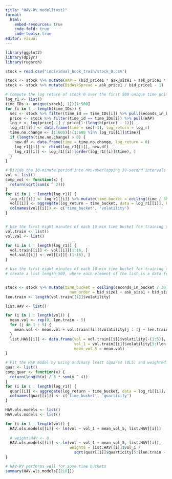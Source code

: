 ---
title: "HAV-RV model(test)"
format: 
  html: 
    embed-resources: true
    code-fold: true
    code-tools: true
editor: visual
---

```{r}
library(ggplot2)
library(dplyr)
library(rugarch)

stock = read.csv("individual_book_train/stock_0.csv")
```

```{r}
stock <- stock %>% mutate(WAP = (bid_price1 * ask_size1 + ask_price1 * bid_size1) / (bid_size1 + ask_size1))
stock <- stock %>% mutate(BidAskSpread = ask_price1 / bid_price1 - 1)

# Compute the log return of stock 0 over the first 500 unique time points.
log_r1 <- list()
time_IDs <- unique(stock[, 1])[1:500]
for (i in 1 : length(time_IDs)) {
  sec <- stock %>% filter(time_id == time_IDs[i]) %>% pull(seconds_in_bucket)
  price <- stock %>% filter(time_id == time_IDs[i]) %>% pull(WAP)
  log_r <- log(price[-1] / price[1:(length(price) - 1)])
  log_r1[[i]] <- data.frame(time = sec[-1], log_return = log_r)
  time.no.change <- (1:600)[!(1:600 %in% log_r1[[i]]$time)]
  if (length(time.no.change) > 0) {
    new.df <- data.frame(time = time.no.change, log_return = 0)
    log_r1[[i]] <- rbind(log_r1[[i]], new.df)
    log_r1[[i]] <- log_r1[[i]][order(log_r1[[i]]$time), ]
  }
}

# Divide the 10-minute period into non-overlapping 30-second intervals and use the list to store the volatility of stock 0 for each 30-second period in different time periods.
vol <- list()
comp_vol <- function(x) {
  return(sqrt(sum(x ^ 2)))
}
for (i in 1 : length(log_r1)) {
  log_r1[[i]] <- log_r1[[i]] %>% mutate(time_bucket = ceiling(time / 30))
  vol[[i]] <- aggregate(log_return ~ time_bucket, data = log_r1[[i]], FUN = comp_vol)
  colnames(vol[[i]]) <- c('time_bucket', 'volatility')
}


# Use the first eight minutes of each 10-min time bucket for training data and the last two minutes for validation.
vol.train <- list()
vol.val <- list()

for (i in 1 : length(log_r1)) {
  vol.train[[i]] <- vol[[i]][1:16, ]
  vol.val[[i]] <- vol[[i]][-(1:16), ]
}
```

```{r}
# Use the first eight minutes of each 10-min time bucket for training data and the last two minutes for validation.
# create a list length 500, where each element of the list is a data frame for a different time_id. All the data frames have three columns: the realised volatility and the corresponding realised volatility in the previous period and the mean realised volatility during the previous five periods. (The first row starts from the 6th time points for each 10-min time bucket because we need the mean realised volatility in the past 5 periods.)


stock <- stock %>% mutate(time_bucket = ceiling(seconds_in_bucket / 30),
                            num_order = bid_size1 + ask_size1 + bid_size2 + ask_size2)
len.train <- length(vol.train[[1]]$volatility)

list.HAV <- list()

for (i in 1 : length(vol)) {
  mean.vol <- rep(0, len.train - 5)
  for (j in 1 : 5) {
    mean.vol <- mean.vol + vol.train[[i]]$volatility[j : (j + len.train - 6)] / 5
  }
  list.HAV[[i]] <- data.frame(vol = vol.train[[i]]$volatility[-(1:5)], 
                              vol_1 = vol.train[[i]]$volatility[5:(len.train - 1)],
                              mean_vol_5 = mean.vol)
}

# Fit the HAV model by using ordinary least squares (OLS) and weighted least squares (WLS), use two lists named HAV.ols.models and HAV.wls.models (each with length 500) to store all the models for every 10-min time bucket.
quar <- list()
comp_quar <- function(x) {
  return(length(x) / 3 * sum(x ^ 4))
}
for (i in 1 : length(log_r1)) {
  quar[[i]] <- aggregate(log_return ~ time_bucket, data = log_r1[[i]], FUN = comp_quar)
  colnames(quar[[i]]) <- c('time_bucket', 'quarticity')
}

HAV.ols.models <- list()
HAV.wls.models <- list()

for (i in 1 : length(vol)) {
  HAV.ols.models[[i]] <- lm(vol ~ vol_1 + mean_vol_5, list.HAV[[i]])
  
  # weight.HAV <- 0
  HAV.wls.models[[i]] <- lm(vol ~ vol_1 + mean_vol_5, list.HAV[[i]],
                            weights = list.HAV[[i]]$vol_1 / 
                              sqrt(quar[[i]]$quarticity[5:(len.train - 1)]))
}

# HAV-RV performs well for some time buckets
summary(HAV.wls.models[[218]])
```
